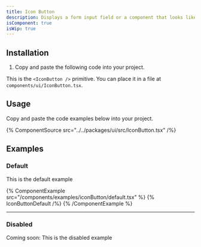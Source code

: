 ```yaml
---
title: Icon Button
description: Displays a form input field or a component that looks like an input field.
isComponent: true
isWip: true
---
```


## Installation

1. Copy and paste the following code into your project.

This is the `<IconButton />` primitive. You can place it in a file at `components/ui/IconButton.tsx`.

## Usage

Copy and paste the code examples below into your project.

{% ComponentSource src="../../packages/ui/src/IconButton.tsx" /%}

## Examples

### Default

This is the default example

{% ComponentExample src="/components/examples/iconButton/default.tsx" %}
{% IconButtonDefault /%}
{% /ComponentExample %}

<!-- TODO: Add note about aria-label -->

---

### Disabled

Coming soon: This is the disabled example
